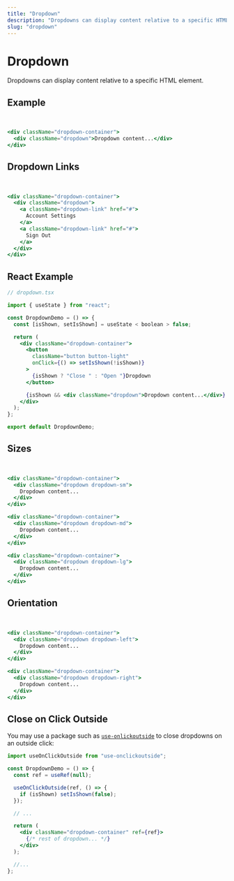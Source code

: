 ```yaml
---
title: "Dropdown"
description: "Dropdowns can display content relative to a specific HTML element."
slug: "dropdown"
---
```


# Dropdown

Dropdowns can display content relative to a specific HTML element.

## Example

<DropdownDemo />
<br />

```jsx
<div className="dropdown-container">
  <div className="dropdown">Dropdown content...</div>
</div>
```

## Dropdown Links

<DropdownLinkDemo />
<br />

```jsx
<div className="dropdown-container">
  <div className="dropdown">
    <a className="dropdown-link" href="#">
      Account Settings
    </a>
    <a className="dropdown-link" href="#">
      Sign Out
    </a>
  </div>
</div>
```

## React Example

```jsx
// dropdown.tsx

import { useState } from "react";

const DropdownDemo = () => {
  const [isShown, setIsShown] = useState < boolean > false;

  return (
    <div className="dropdown-container">
      <button
        className="button button-light"
        onClick={() => setIsShown(!isShown)}
      >
        {isShown ? "Close " : "Open "}Dropdown
      </button>

      {isShown && <div className="dropdown">Dropdown content...</div>}
    </div>
  );
};

export default DropdownDemo;
```

## Sizes

<div className="flex space-x-4">
  <DropdownPropDemo dropdownProp={"sm"} dropdownTitle="Small" />
  <DropdownPropDemo dropdownProp={"md"} dropdownTitle="Medium" />
  <DropdownPropDemo dropdownProp={"lg"} dropdownTitle="Large" />
</div>
<br />

```jsx
<div className="dropdown-container">
  <div className="dropdown dropdown-sm">
    Dropdown content...
  </div>
</div>

<div className="dropdown-container">
  <div className="dropdown dropdown-md">
    Dropdown content...
  </div>
</div>

<div className="dropdown-container">
  <div className="dropdown dropdown-lg">
    Dropdown content...
  </div>
</div>
```

## Orientation

<div className="flex space-x-4">
  <DropdownPropDemo dropdownProp={"left"} dropdownTitle="Left" />
  <DropdownPropDemo dropdownProp={"right"} dropdownTitle="Right" />
</div>
<br />

```jsx
<div className="dropdown-container">
  <div className="dropdown dropdown-left">
    Dropdown content...
  </div>
</div>

<div className="dropdown-container">
  <div className="dropdown dropdown-right">
    Dropdown content...
  </div>
</div>
```

## Close on Click Outside

You may use a package such as [`use-onlickoutside`](https://www.npmjs.com/package/use-onclickoutside) to close dropdowns on an outside click:

```jsx
import useOnClickOutside from "use-onclickoutside";

const DropdownDemo = () => {
  const ref = useRef(null);

  useOnClickOutside(ref, () => {
    if (isShown) setIsShown(false);
  });

  // ...

  return (
    <div className="dropdown-container" ref={ref}>
      {/* rest of dropdown... */}
    </div>
  );

  //...
};
```
